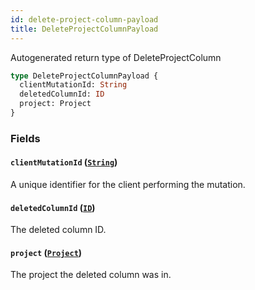 ```yaml
---
id: delete-project-column-payload
title: DeleteProjectColumnPayload
---
```


Autogenerated return type of DeleteProjectColumn

```graphql
type DeleteProjectColumnPayload {
  clientMutationId: String
  deletedColumnId: ID
  project: Project
}
```

### Fields

#### `clientMutationId` ([`String`](/docs/api/scalars/string))

A unique identifier for the client performing the mutation.

#### `deletedColumnId` ([`ID`](/docs/api/scalars/id))

The deleted column ID.

#### `project` ([`Project`](/docs/api/objects/project))

The project the deleted column was in.
